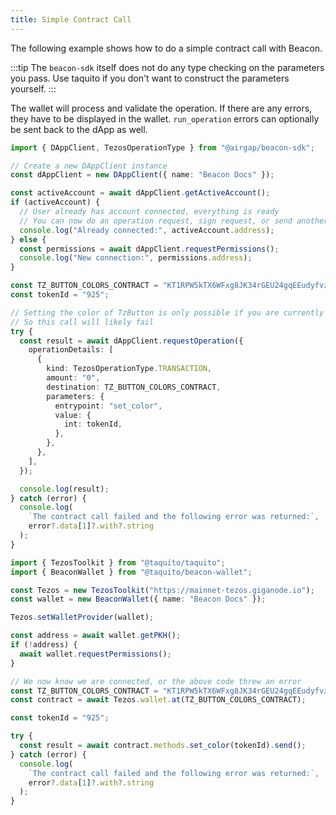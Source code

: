 ```yaml
---
title: Simple Contract Call
---
```



The following example shows how to do a simple contract call with Beacon.

:::tip
The `beacon-sdk` itself does not do any type checking on the parameters you pass. Use taquito if you don't want to construct the parameters yourself.
:::

The wallet will process and validate the operation. If there are any errors, they have to be displayed in the wallet. `run_operation` errors can optionally be sent back to the dApp as well.

<RunnableCode>

<!-- embedme simple-contract-call.beacon.ts -->

```ts
import { DAppClient, TezosOperationType } from "@airgap/beacon-sdk";

// Create a new DAppClient instance
const dAppClient = new DAppClient({ name: "Beacon Docs" });

const activeAccount = await dAppClient.getActiveAccount();
if (activeAccount) {
  // User already has account connected, everything is ready
  // You can now do an operation request, sign request, or send another permission request to switch wallet
  console.log("Already connected:", activeAccount.address);
} else {
  const permissions = await dAppClient.requestPermissions();
  console.log("New connection:", permissions.address);
}

const TZ_BUTTON_COLORS_CONTRACT = "KT1RPW5kTX6WFxg8JK34rGEU24gqEEudyfvz";
const tokenId = "925";

// Setting the color of TzButton is only possible if you are currently the leader and own a color
// So this call will likely fail
try {
  const result = await dAppClient.requestOperation({
    operationDetails: [
      {
        kind: TezosOperationType.TRANSACTION,
        amount: "0",
        destination: TZ_BUTTON_COLORS_CONTRACT,
        parameters: {
          entrypoint: "set_color",
          value: {
            int: tokenId,
          },
        },
      },
    ],
  });

  console.log(result);
} catch (error) {
  console.log(
    `The contract call failed and the following error was returned:`,
    error?.data[1]?.with?.string
  );
}
```

<!-- embedme simple-contract-call.taquito.ts -->

```ts
import { TezosToolkit } from "@taquito/taquito";
import { BeaconWallet } from "@taquito/beacon-wallet";

const Tezos = new TezosToolkit("https://mainnet-tezos.giganode.io");
const wallet = new BeaconWallet({ name: "Beacon Docs" });

Tezos.setWalletProvider(wallet);

const address = await wallet.getPKH();
if (!address) {
  await wallet.requestPermissions();
}

// We now know we are connected, or the above code threw an error
const TZ_BUTTON_COLORS_CONTRACT = "KT1RPW5kTX6WFxg8JK34rGEU24gqEEudyfvz";
const contract = await Tezos.wallet.at(TZ_BUTTON_COLORS_CONTRACT);

const tokenId = "925";

try {
  const result = await contract.methods.set_color(tokenId).send();
} catch (error) {
  console.log(
    `The contract call failed and the following error was returned:`,
    error?.data[1]?.with?.string
  );
}
```

</RunnableCode>
